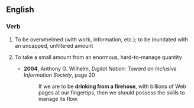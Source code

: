 ==English==

===Verb===
{{en-verb|head=[[drink]] [[from]] [[a]] [[firehose]]|drinks from a firehose|drinking from a firehose|drank from a firehose|drunk from a firehose}}

# {{context|idiomatic|lang=en}} To be overwhelmed (with work, information, etc.); to be inundated with an uncapped, unfiltered amount
# {{context|idiomatic|lang=en}} To take a small amount from an enormous, hard-to-manage quantity
#* '''2004''', Anthony G. Wilhelm, ''Digital Nation: Toward an Inclusive Information Society'', page 20
#*: If we are to be '''drinking from a firehose''', with billions of Web pages at our fingertips, then we should possess the skills to manage its flow.